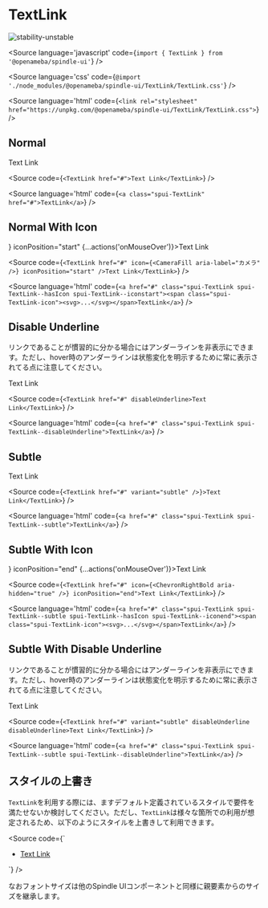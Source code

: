 
# TextLink

<Meta title="TextLink" component={TextLink} />

![stability-unstable](https://img.shields.io/badge/stability-unstable-yellow.svg)

<Source
  language='javascript'
  code={`import { TextLink } from '@openameba/spindle-ui'`}
/>

<Source
  language='css'
  code={`@import './node_modules/@openameba/spindle-ui/TextLink/TextLink.css'`}
/>

<Source
  language='html'
  code={`<link rel="stylesheet" href="https://unpkg.com/@openameba/spindle-ui/TextLink/TextLink.css">`}
/>

## Normal

<Preview withSource="open">
  <Story name="Normal">
    <TextLink href="#" {...actions('onMouseOver')}>Text Link</TextLink>
  </Story>
</Preview>

<Source
  code={`
<TextLink href="#">Text Link</TextLink>
  `}
/>

<Source
  language='html'
  code={`
<a class="spui-TextLink" href="#">TextLink</a>
  `}
/>

## Normal With Icon

<Preview withSource="open">
  <Story name="NormalWithIcon">
    <TextLink href="#" icon={<CameraFill aria-label="カメラ" />} iconPosition="start" {...actions('onMouseOver')}>Text Link</TextLink>
  </Story>
</Preview>

<Source
  code={`
<TextLink href="#" icon={<CameraFill aria-label="カメラ" />} iconPosition="start" />Text Link</TextLink>
  `}
/>

<Source
  language='html'
  code={`
<a href="#" class="spui-TextLink spui-TextLink--hasIcon spui-TextLink--iconstart"><span class="spui-TextLink-icon"><svg>...</svg></span>TextLink</a>
  `}
/>

## Disable Underline

リンクであることが慣習的に分かる場合にはアンダーラインを非表示にできます。ただし、hover時のアンダーラインは状態変化を明示するために常に表示されてる点に注意してください。

<Preview withSource="open">
  <Story name="DisableUnderline">
    <TextLink href="#" disableUnderline {...actions('onMouseOver')}>Text Link</TextLink>
  </Story>
</Preview>

<Source
  code={`
<TextLink href="#" disableUnderline>Text Link</TextLink>
  `}
/>

<Source
  language='html'
  code={`
<a href="#" class="spui-TextLink spui-TextLink--disableUnderline">TextLink</a>
  `}
/>

## Subtle

<Preview withSource="open">
  <Story name="Subtle">
    <TextLink href="#" variant="subtle" {...actions('onMouseOver')}>Text Link</TextLink>
  </Story>
</Preview>

<Source
  code={`
<TextLink href="#" variant="subtle" />}>Text Link</TextLink>
  `}
/>

<Source
  language='html'
  code={`
<a href="#" class="spui-TextLink spui-TextLink--subtle">TextLink</a>
  `}
/>

## Subtle With Icon

<Preview withSource="open">
  <Story name="SubtleWithIcon">
    <TextLink href="#" variant="subtle" icon={<ChevronRightBold aria-hidden="true" />} iconPosition="end" {...actions('onMouseOver')}>Text Link</TextLink>
  </Story>
</Preview>

<Source
  code={`
<TextLink href="#" icon={<ChevronRightBold aria-hidden="true" />} iconPosition="end">Text Link</TextLink>
  `}
/>

<Source
  language='html'
  code={`
<a href="#" class="spui-TextLink spui-TextLink--subtle spui-TextLink--hasIcon spui-TextLink--iconend"><span class="spui-TextLink-icon"><svg>...</svg></span>TextLink</a>
  `}
/>

## Subtle With Disable Underline

リンクであることが慣習的に分かる場合にはアンダーラインを非表示にできます。ただし、hover時のアンダーラインは状態変化を明示するために常に表示されてる点に注意してください。

<Preview withSource="open">
  <Story name="SubtleWithDisableUnderline">
    <TextLink href="#" variant="subtle" disableUnderline {...actions('onMouseOver')}>Text Link</TextLink>
  </Story>
</Preview>

<Source
  code={`
<TextLink href="#" variant="subtle" disableUnderline disableUnderline>Text Link</TextLink>
  `}
/>

<Source
  language='html'
  code={`
<a href="#" class="spui-TextLink spui-TextLink--subtle spui-TextLink--disableUnderline">TextLink</a>
  `}
/>

## スタイルの上書き
`TextLink`を利用する際には、ますデフォルト定義されているスタイルで要件を満たせないか検討してください。ただし、`TextLink`は様々な箇所での利用が想定されるため、以下のようにスタイルを上書きして利用できます。

<Source
  code={`
<style>
  .container {
    --TextLink-color: var(--color-text-medium-emphasis);
    --TextLink-icon-color: var(--color-object-medium-emphasis);
    --TextLink-fontWeight: normal;
  }
</style>
<div class="container">
<ul>
  <li><a class="spui-TextLink" href="#">Text Link</a></li>
</ul>
</div>
  `}
/>

なおフォントサイズは他のSpindle UIコンポーネントと同様に親要素からのサイズを継承します。
